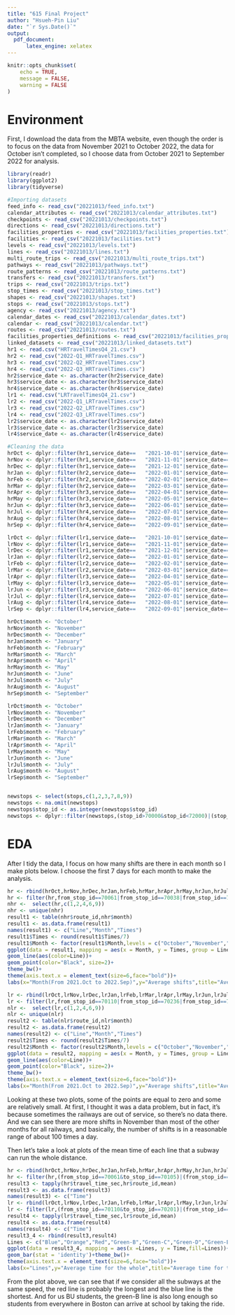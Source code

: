 ```yaml
---
title: "615 Final Project"
author: "Hsueh-Pin Liu"
date: "`r Sys.Date()`"
output: 
  pdf_document:
      latex_engine: xelatex
---
```


```r
knitr::opts_chunk$set(
	echo = TRUE,
	message = FALSE,
	warning = FALSE
)
```

# Environment

First, I download the data from the MBTA website, even though the order is to focus on the data from November 2021 to October 2022, the data for October isn’t completed, so I choose data from October 2021 to September 2022 for analysis.

```r
library(readr)
library(ggplot2)
library(tidyverse)
```

```r
#Importing datasets
feed_info <- read_csv("20221013/feed_info.txt")
calendar_attributes <- read_csv("20221013/calendar_attributes.txt")
checkpoints <- read_csv("20221013/checkpoints.txt")
directions <- read_csv("20221013/directions.txt")
facilities_properties <- read_csv("20221013/facilities_properties.txt")
facilities <- read_csv("20221013/facilities.txt")
levels <- read_csv("20221013/levels.txt")
lines <- read_csv("20221013/lines.txt")
multi_route_trips <- read_csv("20221013/multi_route_trips.txt")
pathways <- read_csv("20221013/pathways.txt")
route_patterns <- read_csv("20221013/route_patterns.txt")
transfers <- read_csv("20221013/transfers.txt")
trips <- read_csv("20221013/trips.txt")
stop_times <- read_csv("20221013/stop_times.txt")
shapes <- read_csv("20221013/shapes.txt")
stops <- read_csv("20221013/stops.txt")
agency <- read_csv("20221013/agency.txt")
calendar_dates <- read_csv("20221013/calendar_dates.txt")
calendar <- read_csv("20221013/calendar.txt")
routes <- read_csv("20221013/routes.txt")
facilities_properties_definitions <- read_csv("20221013/facilities_properties_definitions.txt")
linked_datasets <- read_csv("20221013/linked_datasets.txt")
hr1 <- read.csv("HRTravelTimesQ4_21.csv")
hr2 <- read_csv("2022-Q1_HRTravelTimes.csv")
hr3 <- read_csv("2022-Q2_HRTravelTimes.csv")
hr4 <- read_csv("2022-Q3_HRTravelTimes.csv")
hr2$service_date <- as.character(hr2$service_date)
hr3$service_date <- as.character(hr3$service_date)
hr4$service_date <- as.character(hr4$service_date)
lr1 <- read.csv("LRTravelTimesQ4_21.csv")
lr2 <- read_csv("2022-Q1_LRTravelTimes.csv")
lr3 <- read_csv("2022-Q2_LRTravelTimes.csv")
lr4 <- read_csv("2022-Q3_LRTravelTimes.csv")
lr2$service_date <- as.character(lr2$service_date)
lr3$service_date <- as.character(lr3$service_date)
lr4$service_date <- as.character(lr4$service_date)
```

```r
#Cleaning the data
hrOct <- dplyr::filter(hr1,service_date==	"2021-10-01"|service_date==	"2021-10-02"|service_date==	"2021-10-03"|service_date==	"2021-10-04"|service_date==	"2021-10-05"|service_date==	"2021-10-06"|service_date==	"2021-10-07")
hrNov <- dplyr::filter(hr1,service_date==	"2021-11-01"|service_date==	"2021-11-02"|service_date==	"2021-11-03"|service_date==	"2021-11-04"|service_date==	"2021-11-05"|service_date==	"2021-11-06"|service_date==	"2021-11-07")
hrDec <- dplyr::filter(hr1,service_date==	"2021-12-01"|service_date==	"2021-12-02"|service_date==	"2021-12-03"|service_date==	"2021-12-04"|service_date==	"2021-12-05"|service_date==	"2021-12-06"|service_date==	"2021-12-07")
hrJan <- dplyr::filter(hr2,service_date==	"2022-01-01"|service_date==	"2022-01-02"|service_date==	"2022-01-03"|service_date==	"2022-01-04"|service_date==	"2022-01-05"|service_date==	"2022-01-06"|service_date==	"2022-01-07")
hrFeb <- dplyr::filter(hr2,service_date==	"2022-02-01"|service_date==	"2022-02-02"|service_date==	"2022-02-03"|service_date==	"2022-02-04"|service_date==	"2022-02-05"|service_date==	"2022-02-06"|service_date==	"2022-02-07")
hrMar <- dplyr::filter(hr2,service_date==	"2022-03-01"|service_date==	"2022-03-02"|service_date==	"2022-03-03"|service_date==	"2022-03-04"|service_date==	"2022-03-05"|service_date==	"2022-03-06"|service_date==	"2022-03-07")
hrApr <- dplyr::filter(hr3,service_date==	"2022-04-01"|service_date==	"2022-04-02"|service_date==	"2022-04-03"|service_date==	"2022-04-04"|service_date==	"2022-04-05"|service_date==	"2022-04-06"|service_date==	"2022-04-07")
hrMay <- dplyr::filter(hr3,service_date==	"2022-05-01"|service_date==	"2022-05-02"|service_date==	"2022-05-03"|service_date==	"2022-05-04"|service_date==	"2022-05-05"|service_date==	"2022-05-06"|service_date==	"2022-05-07")
hrJun <- dplyr::filter(hr3,service_date==	"2022-06-01"|service_date==	"2022-06-02"|service_date==	"2022-06-03"|service_date==	"2022-06-04"|service_date==	"2022-06-05"|service_date==	"2022-06-06"|service_date==	"2022-06-07")
hrJul <- dplyr::filter(hr4,service_date==	"2022-07-01"|service_date==	"2022-07-02"|service_date==	"2022-07-03"|service_date==	"2022-07-04"|service_date==	"2022-07-05"|service_date==	"2022-07-06"|service_date==	"2022-07-07")
hrAug <- dplyr::filter(hr4,service_date==	"2022-08-01"|service_date==	"2022-08-02"|service_date==	"2022-08-03"|service_date==	"2022-08-04"|service_date==	"2022-08-05"|service_date==	"2022-08-06"|service_date==	"2022-08-07")
hrSep <- dplyr::filter(hr4,service_date==	"2022-09-01"|service_date==	"2022-09-02"|service_date==	"2022-09-03"|service_date==	"2022-09-04"|service_date==	"2022-09-05"|service_date==	"2022-09-06"|service_date==	"2022-09-07")

lrOct <- dplyr::filter(lr1,service_date==	"2021-10-01"|service_date==	"2021-10-02"|service_date==	"2021-10-03"|service_date==	"2021-10-04"|service_date==	"2021-10-05"|service_date==	"2021-10-06"|service_date==	"2021-10-07")
lrNov <- dplyr::filter(lr1,service_date==	"2021-11-01"|service_date==	"2021-11-02"|service_date==	"2021-11-03"|service_date==	"2021-11-04"|service_date==	"2021-11-05"|service_date==	"2021-11-06"|service_date==	"2021-11-07")
lrDec <- dplyr::filter(lr1,service_date==	"2021-12-01"|service_date==	"2021-12-02"|service_date==	"2021-12-03"|service_date==	"2021-12-04"|service_date==	"2021-12-05"|service_date==	"2021-12-06"|service_date==	"2021-12-07")
lrJan <- dplyr::filter(lr2,service_date==	"2022-01-01"|service_date==	"2022-01-02"|service_date==	"2022-01-03"|service_date==	"2022-01-04"|service_date==	"2022-01-05"|service_date==	"2022-01-06"|service_date==	"2022-01-07")
lrFeb <- dplyr::filter(lr2,service_date==	"2022-02-01"|service_date==	"2022-02-02"|service_date==	"2022-02-03"|service_date==	"2022-02-04"|service_date==	"2022-02-05"|service_date==	"2022-02-06"|service_date==	"2022-02-07")
lrMar <- dplyr::filter(lr2,service_date==	"2022-03-01"|service_date==	"2022-03-02"|service_date==	"2022-03-03"|service_date==	"2022-03-04"|service_date==	"2022-03-05"|service_date==	"2022-03-06"|service_date==	"2022-03-07")
lrApr <- dplyr::filter(lr3,service_date==	"2022-04-01"|service_date==	"2022-04-02"|service_date==	"2022-04-03"|service_date==	"2022-04-04"|service_date==	"2022-04-05"|service_date==	"2022-04-06"|service_date==	"2022-04-07")
lrMay <- dplyr::filter(lr3,service_date==	"2022-05-01"|service_date==	"2022-05-02"|service_date==	"2022-05-03"|service_date==	"2022-05-04"|service_date==	"2022-05-05"|service_date==	"2022-05-06"|service_date==	"2022-05-07")
lrJun <- dplyr::filter(lr3,service_date==	"2022-06-01"|service_date==	"2022-06-02"|service_date==	"2022-06-03"|service_date==	"2022-06-04"|service_date==	"2022-06-05"|service_date==	"2022-06-06"|service_date==	"2022-06-07")
lrJul <- dplyr::filter(lr4,service_date==	"2022-07-01"|service_date==	"2022-07-02"|service_date==	"2022-07-03"|service_date==	"2022-07-04"|service_date==	"2022-07-05"|service_date==	"2022-07-06"|service_date==	"2022-07-07")
lrAug <- dplyr::filter(lr4,service_date==	"2022-08-01"|service_date==	"2022-08-02"|service_date==	"2022-08-03"|service_date==	"2022-08-04"|service_date==	"2022-08-05"|service_date==	"2022-08-06"|service_date==	"2022-08-07")
lrSep <- dplyr::filter(lr4,service_date==	"2022-09-01"|service_date==	"2022-09-02"|service_date==	"2022-09-03"|service_date==	"2022-09-04"|service_date==	"2022-09-05"|service_date==	"2022-09-06"|service_date==	"2022-09-07")

hrOct$month <- "October"
hrNov$month <- "November"
hrDec$month <- "December"
hrJan$month <- "January"
hrFeb$month <- "February"
hrMar$month <- "March"
hrApr$month <- "April"
hrMay$month <- "May"
hrJun$month <- "June"
hrJul$month <- "July"
hrAug$month <- "August"
hrSep$month <- "September"

lrOct$month <- "October"
lrNov$month <- "November"
lrDec$month <- "December"
lrJan$month <- "January"
lrFeb$month <- "February"
lrMar$month <- "March"
lrApr$month <- "April"
lrMay$month <- "May"
lrJun$month <- "June"
lrJul$month <- "July"
lrAug$month <- "August"
lrSep$month <- "September"


newstops <- select(stops,c(1,2,3,7,8,9))
newstops <- na.omit(newstops)
newstops$stop_id <- as.integer(newstops$stop_id)
newstops <- dplyr::filter(newstops,(stop_id>70000&stop_id<72000)|(stop_id>170135&stop_id<170142))
```

# EDA

After I tidy the data, I focus on how many shifts are there in each month so I make plots below. I choose the first 7 days for each month to make the analysis.

```r
hr <- rbind(hrOct,hrNov,hrDec,hrJan,hrFeb,hrMar,hrApr,hrMay,hrJun,hrJul,hrAug,hrSep)
hr <- filter(hr,from_stop_id==70061|from_stop_id==70038|from_stop_id==70036)
nhr <-  select(hr,c(1,2,4,6,9))
nhr <- unique(nhr)
result1 <- table(nhr$route_id,nhr$month)
result1 <- as.data.frame(result1)
names(result1) <- c("Line","Month","Times")
result1$Times <- round(result1$Times/7)
result1$Month <- factor(result1$Month,levels = c("October","November","December","January","February","March","April","May","June","July","August","September"))
ggplot(data = result1, mapping = aes(x = Month, y = Times, group = Line)) +   
geom_line(aes(color=Line))+ 
geom_point(color="Black", size=2)+
theme_bw()+
theme(axis.text.x = element_text(size=6,face="bold"))+
labs(x="Month(From 2021.Oct to 2022.Sep)",y="Average shifts",title="Average shifts of heavy rails in the past year")
```

```r
lr <- rbind(lrOct,lrNov,lrDec,lrJan,lrFeb,lrMar,lrApr,lrMay,lrJun,lrJul,lrAug,lrSep)
lr <- filter(lr,from_stop_id==70110|from_stop_id==70236|from_stop_id==70160|from_stop_id==70260)
nlr <-  select(lr,c(1,2,4,6,9))
nlr <- unique(nlr)
result2 <- table(nlr$route_id,nlr$month)
result2 <- as.data.frame(result2)
names(result2) <- c("Line","Month","Times")
result2$Times <- round(result2$Times/7)
result2$Month <- factor(result2$Month,levels = c("October","November","December","January","February","March","April","May","June","July","August","September"))
ggplot(data = result2, mapping = aes(x = Month, y = Times, group = Line)) +   
geom_line(aes(color=Line))+ 
geom_point(color="Black", size=2)+
theme_bw()+
theme(axis.text.x = element_text(size=6,face="bold"))+
labs(x="Month(From 2021.Oct to 2022.Sep)",y="Average shifts",title="Average shifts of light rails in the past year")
```

Looking at these two plots, some of the points are equal to zero and some are relatively small. At first, I thought it was a data problem, but in fact, it's because sometimes the railways are out of service, so there's no data there. And we can see there are more shifts in November than most of the other months for all railways, and basically, the number of shifts is in a reasonable range of about 100 times a day.

Then let's take a look at plots of the mean time of each line that a subway can run the whole distance.

```r
hr <- rbind(hrOct,hrNov,hrDec,hrJan,hrFeb,hrMar,hrApr,hrMay,hrJun,hrJul,hrAug,hrSep)
hr <- filter(hr,(from_stop_id==70061&to_stop_id==70105)|(from_stop_id==70038&to_stop_id==70060)|(from_stop_id==70036&to_stop_id==70001))
result3 <- tapply(hr$travel_time_sec,hr$route_id,mean)
result3 <- as.data.frame(result3)
names(result3) <- c("Time")
lr <- rbind(lrOct,lrNov,lrDec,lrJan,lrFeb,lrMar,lrApr,lrMay,lrJun,lrJul,lrAug,lrSep)
lr <- filter(lr,(from_stop_id==70110&to_stop_id==70201)|(from_stop_id==70236&to_stop_id==70201)|(from_stop_id==70160&to_stop_id==70205)|(from_stop_id==70260&to_stop_id==70207))
result4 <- tapply(lr$travel_time_sec,lr$route_id,mean)
result4 <- as.data.frame(result4)
names(result4) <- c("Time")
result3_4 <- rbind(result3,result4)
Lines <- c("Blue","Orange","Red","Green-B","Green-C","Green-D","Green-E")
ggplot(data = result3_4, mapping = aes(x =Lines, y = Time,fill=Lines))+
geom_bar(stat = 'identity')+theme_bw()+
theme(axis.text.x = element_text(size=6,face="bold"))+
labs(x="Lines",y="Average time for the whole",title="Average time for the whole of each line")
```

From the plot above, we can see that if we consider all the subways at the same speed, the red line is probably the longest and the blue line is the shortest. And for us BU students, the green-B line is also long enough so students from everywhere in Boston can arrive at school by taking the ride.